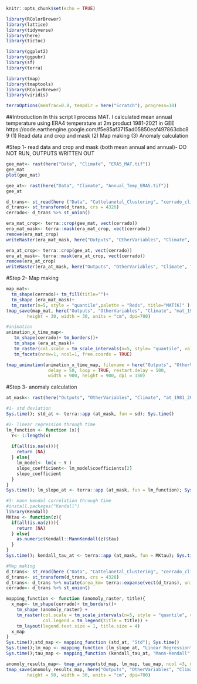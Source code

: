 ```r
knitr::opts_chunk$set(echo = TRUE)
```

```r
library(RColorBrewer)
library(lattice)
library(tidyverse)
library(here)
library(tictoc)

library(ggplot2)
library(ggpubr)
library(sf)
library(terra)

library(tmap)
library(tmaptools)
library(RColorBrewer)
library(viridis)

terraOptions(memfrac=0.8, tempdir = here("Scratch"), progress=10)
```
##Introduction
In this script I process MAT. I calculated mean annual temperature
using ERA4 temperature at 2m product 1981-2021 in GEE
https://code.earthengine.google.com/f5e85af3715ad05850eaf497863cbc89
(1) Read data and crop and mask
(2) Map making
(3) Anomaly calculation

#Step 1- read data and crop and mask (both mean annual and annual)- DO NOT RUN, OUTPUTS WRITTEN OUT
```r
gee_mat<- rast(here("Data", "Climate", "ERA5_MAT.tif"))
gee_mat
plot(gee_mat)

gee_at<- rast(here("Data", "Climate", "Annual_Temp_ERA5.tif"))
gee_at

d_trans<- st_read(here ("Data", "Cattelanetal_Clustering", "cerrado_climate_zones.shp"))
d_trans<- st_transform(d_trans, crs = 4326)
cerrado<- d_trans %>% st_union()

era_mat_crop<- terra::crop(gee_mat, vect(cerrado))
era_mat_mask<- terra::mask(era_mat_crop, vect(cerrado))
remove(era_mat_crop)
writeRaster(era_mat_mask, here("Outputs", "OtherVariables", "Climate", "mat_1981_2021.tif"))

era_at_crop<- terra::crop(gee_at, vect(cerrado))
era_at_mask<- terra::mask(era_at_crop, vect(cerrado))
remove(era_at_crop)
writeRaster(era_at_mask, here("Outputs", "OtherVariables", "Climate", "at_1981_2021.tif"))
```

#Step 2- Map making
```r
map_mat<-   
  tm_shape(cerrado)+ tm_fill(title="")+
  tm_shape (era_mat_mask)+
  tm_raster(n=5, style = "quantile",palette = "Reds", title="MAT(K)" ) 
tmap_save(map_mat, here("Outputs", "OtherVariables", "Climate", "mat_1981_2021.png"),
        height = 30, width = 30, units = "cm", dpi=700)

#animation
animation_x_time_map<-
   tm_shape(cerrado)+ tm_borders()+
   tm_shape (era_at_mask)+
   tm_raster(col.scale = tm_scale_intervals(n=5, style= "quantile", values = "Reds")) +
   tm_facets(nrow=1, ncol=1, free.coords = TRUE) 

tmap_animation(animation_x_time_map, filename = here("Outputs", "OtherVariables", "Climate", "annual_temperature_1981_2021.gif"),
                delay = 50, loop = TRUE, restart.delay = 500,
                width = 900, height = 900, dpi = 150)
```

#Step 3- anomaly calculation
```r
at_mask<- rast(here("Outputs", "OtherVariables", "Climate", "at_1981_2021.tif"))

#1- std deviation
Sys.time(); std_at <- terra::app (at_mask, fun = sd); Sys.time()

#2- linear regression through time
lm_function <- function (x){
  Y<- 1:length(x)
  
  if(all(is.na(x))){
    return (NA)
  } else{
    lm_model<- lm(x ~ Y )
    slope_coefficient<- lm_model$coefficients[2]
    slope_coefficient
  }
}
Sys.time(); lm_slope_at <- terra::app (at_mask, fun = lm_function); Sys.time()

#3- mann kendal correlation through time
#install.packages("Kendall")
library(Kendall)
MKtau <- function(z){
  if(all(is.na(z))){
    return (NA)
  } else{
    as.numeric(Kendall::MannKendall(z)$tau)
  }
} 
Sys.time(); kendall_tau_at <- terra::app (at_mask, fun = MKtau); Sys.time()

#Map making
d_trans<- st_read(here ("Data", "Cattelanetal_Clustering", "cerrado_climate_zones.shp"))
d_trans<- st_transform(d_trans, crs = 4326)
d_trans<- d_trans %>% mutate(area_km= terra::expanse(vect(d_trans), unit="km"))
cerrado<- d_trans %>% st_union()

mapping_function <- function (anomoly_raster, title){
  x_map<- tm_shape(cerrado)+ tm_borders()+
    tm_shape (anomoly_raster) + 
    tm_raster(col.scale = tm_scale_intervals(n=5, style = "quantile", values = "Reds"),
              col.legend = tm_legend(title = title)) +
    tm_layout(legend.text.size = 1, title.size = 4) 
  x_map
}
Sys.time();std_map <- mapping_function (std_at, "Std"); Sys.time()
Sys.time();lm_map <- mapping_function (lm_slope_at, "Linear Regression"); Sys.time()
Sys.time();tau_map <- mapping_function (kendall_tau_at, "Mann-Kendall"); Sys.time()

anomoly_results_map<- tmap_arrange(std_map, lm_map, tau_map, ncol =3, nrow= 1) 
tmap_save(anomoly_results_map, here("Outputs", "OtherVariables", "Climate", "anomoly_annualtemp_methods_results.png"),
        height = 50, width = 50, units = "cm", dpi=700)

```